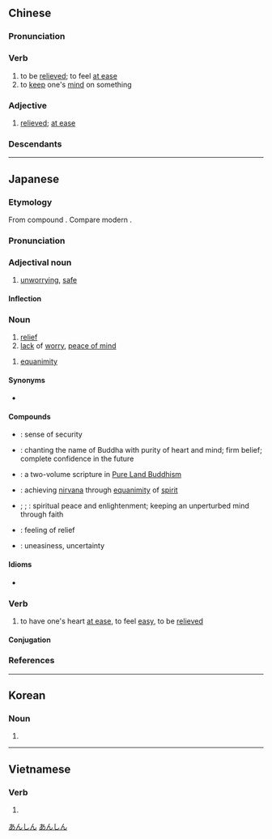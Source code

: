 ==Chinese==
{{zh-forms}}

===Pronunciation===
{{zh-pron
|m=ānxīn
|c=on1 sam1
|h=pfs=ôn-sîm
|mn=an-sim
|mc=y
|ma=zh-cmn-安心.opus
|cat=v,a
}}

===Verb===
{{zh-verb}}

# to be [[relieved]]; to feel [[at ease]]
# to [[keep]] one's [[mind]] on something

===Adjective===
{{zh-adj}}

# [[relieved]]; [[at ease]]

===Descendants===
{{CJKV||あんしん|안심|an tâm}}

{{zh-cat|Elementary}}

----

==Japanese==
{{ja-kanjitab|あん|しん|yomi=on}}

===Etymology===
From {{etyl|ltc|ja|sort=あんしん}} compound {{m|ltc|安心|tr=*ʔan *sim}}. Compare modern {{cog|zh|安心|tr=ānxīn}}.

===Pronunciation===
{{ja-pron|あんしん|y=on|acc=0|acc_ref=DJR}}

===Adjectival noun===
{{ja-adj|infl=na|あんしん}}

# [[unworrying]], [[safe]]

====Inflection====
{{ja-na|あんしん}}

===Noun===
{{ja-noun|あんしん}}

# [[relief]]
# [[lack]] of [[worry]], [[peace of mind]]

{{ja-noun|あんじん}}

# {{lb|ja|sort=あんじん|Buddhism}} [[equanimity]]

====Synonyms====
* {{sense|relief}} {{ja-r|安堵|あんど}}

====Compounds====
* {{ja-r|安心感|あんしんかん}}: sense of security
* {{ja-r|安心決定|あんしん けつじょう}}: {{qualifier|Buddhism}} chanting the name of Buddha with purity of heart and mind; firm belief; complete confidence in the future
* {{ja-r|安心決定鈔|あんしん けつじょう しょう|caps=y}}: {{qualifier|Buddhism}} a two-volume scripture in [[w:Pure Land Buddhism|Pure Land Buddhism]]
* {{ja-r|安心得道|あんしん とくどう}}: {{qualifier|Buddhism}} achieving [[nirvana]] through [[equanimity]] of [[spirit]]
* {{ja-r|安心立命|あんしん りつめい}}; {{ja-r|安心立命|あんじん りゅうめい}}; {{ja-r|安心立命|あんじん りゅうみょう}}: spiritual peace and enlightenment; keeping an unperturbed mind through faith
* {{ja-r|一安心|ひとあんしん}}: feeling of relief
* {{ja-r|不安心|ふあんしん}}: uneasiness, uncertainty

====Idioms====
* {{ja-r|安心無き読経は田中の蝦蟇の如し|あんしん なき どきょう は たなか の がま の ごとし|"a sutra recital without peace of mind is just like a toad in a paddy" → reciting the sutras without having the proper spiritual mindset is as meaningful as the croaking of a toad in a rice paddy}}

===Verb===
{{ja-verb-suru|tr=intrans|あんしん}}

# to have one's heart [[at ease]], to feel [[easy]], to be [[relieved]]

====Conjugation====
{{ja-suru|あんしん}}

===References===
<references/>

[[Category:ja:Emotions|あんしん]]
[[Category:ja:JLPT-4|あんしん]]

----

==Korean==
{{ko-hanjatab}}

===Noun===
{{ko-noun|hangeul=안심}}

# {{hanja form of|안심|[[relief]], [[peacefulness]]}}

----

==Vietnamese==
{{vi-hantutab}}

===Verb===
{{vi-verb|sc=Hani}}

# {{han tu form of|yên tâm|to be [[reassured]]}}